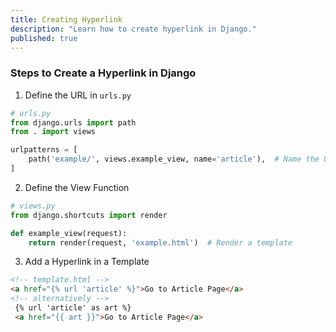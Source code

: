 ```yaml
---
title: Creating Hyperlink
description: "Learn how to create hyperlink in Django."
published: true
---
```


### Steps to Create a Hyperlink in Django

1. Define the URL in `urls.py`

```python
# urls.py
from django.urls import path
from . import views

urlpatterns = [
    path('example/', views.example_view, name='article'),  # Name the URL for use in templates
]
```

2. Define the View Function

```python
# views.py
from django.shortcuts import render

def example_view(request):
    return render(request, 'example.html')  # Render a template
```

3. Add a Hyperlink in a Template

```html
<!-- template.html -->
<a href="{% url 'article' %}">Go to Article Page</a>
<!-- alternatively -->
 {% url 'article' as art %}
 <a href="{{ art }}">Go to Article Page</a>
```

